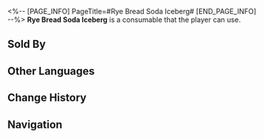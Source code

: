 <%-- [PAGE_INFO]
PageTitle=#Rye Bread Soda Iceberg#
[END_PAGE_INFO] --%>
{{Consumable Infobox
|id          = 408203
|image       = Item Rye Bread Soda Iceberg.png
|type        = undefined
|rarity      = 1
|effect      = Upon use, immediately heals one ally by 15% of the ally's Max HP plus 150 extra HP.
|description = A cold snack made with Rye Bread Soda and Moo-Moo yogurt. It is sweet and delectable, full of wheat flavor.<br />At the beginning of the Eternal Freeze, many migrants thought there wouldn't be a need for cold snacks in Belobog. But soon, they couldn't resist the frozen delight.
|effectType  = 
|effectType2 = 
|effectType3 = 
|recipe      = 
|source1     = [[Food Stall]]
|source2     = 
|source3     = 
}}
{{Description|''"I often see couples eating icebergs with spoons in front of dessert shops..."''}}
'''Rye Bread Soda Iceberg''' is a consumable that the player can use.

==Sold By==
{{Shop Availability}}

==Other Languages==
{{Other Languages
|en   = Rye Bread Soda Iceberg
|zhs  = 黑面包汽水冰山
|zht  = 黑麵包汽水冰山
|ja   = 黒パンソーダかき氷
|ko   = 호밀빵 소다 빙수
|es   = Iceberg de refresco de pan de centeno
|fr   = Soda au pain de seigle glacé
|ru   = Айсберг из кваса
|th   = Rye Bread Soda Iceberg
|vi   = Soda Đá Bào Bánh Mì Đen
|de   = Roggenbrot-Soda-Eisberg
|id   = Rye Bread Soda Iceberg
|pt   = Raspadinha de Refrigerante de Pão de Centeio
}}

==Change History==
{{Change History|1.0}}

==Navigation==
{{Consumable Navbox}}